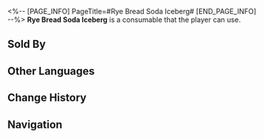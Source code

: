 <%-- [PAGE_INFO]
PageTitle=#Rye Bread Soda Iceberg#
[END_PAGE_INFO] --%>
{{Consumable Infobox
|id          = 408203
|image       = Item Rye Bread Soda Iceberg.png
|type        = undefined
|rarity      = 1
|effect      = Upon use, immediately heals one ally by 15% of the ally's Max HP plus 150 extra HP.
|description = A cold snack made with Rye Bread Soda and Moo-Moo yogurt. It is sweet and delectable, full of wheat flavor.<br />At the beginning of the Eternal Freeze, many migrants thought there wouldn't be a need for cold snacks in Belobog. But soon, they couldn't resist the frozen delight.
|effectType  = 
|effectType2 = 
|effectType3 = 
|recipe      = 
|source1     = [[Food Stall]]
|source2     = 
|source3     = 
}}
{{Description|''"I often see couples eating icebergs with spoons in front of dessert shops..."''}}
'''Rye Bread Soda Iceberg''' is a consumable that the player can use.

==Sold By==
{{Shop Availability}}

==Other Languages==
{{Other Languages
|en   = Rye Bread Soda Iceberg
|zhs  = 黑面包汽水冰山
|zht  = 黑麵包汽水冰山
|ja   = 黒パンソーダかき氷
|ko   = 호밀빵 소다 빙수
|es   = Iceberg de refresco de pan de centeno
|fr   = Soda au pain de seigle glacé
|ru   = Айсберг из кваса
|th   = Rye Bread Soda Iceberg
|vi   = Soda Đá Bào Bánh Mì Đen
|de   = Roggenbrot-Soda-Eisberg
|id   = Rye Bread Soda Iceberg
|pt   = Raspadinha de Refrigerante de Pão de Centeio
}}

==Change History==
{{Change History|1.0}}

==Navigation==
{{Consumable Navbox}}